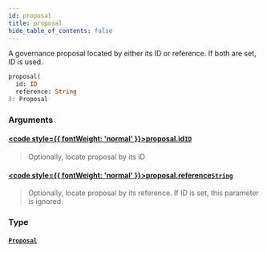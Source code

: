 ```yaml
---
id: proposal
title: proposal
hide_table_of_contents: false
---
```








A governance proposal located by either its ID or reference. If both are set, ID is used.

```graphql
proposal(
  id: ID
  reference: String
): Proposal
```


### Arguments

#### [<code style={{ fontWeight: 'normal' }}>proposal.<b>id</b></code>](#)<Bullet />[`ID`](/testnet/api/graphql/scalars/id) <Badge class="secondary" text="scalar"/>
> Optionally, locate proposal by its ID
> 

#### [<code style={{ fontWeight: 'normal' }}>proposal.<b>reference</b></code>](#)<Bullet />[`String`](/testnet/api/graphql/scalars/string) <Badge class="secondary" text="scalar"/>
> Optionally, locate proposal by its reference. If ID is set, this parameter is ignored.
> 

### Type

#### [`Proposal`](/testnet/api/graphql/objects/proposal) <Badge class="secondary" text="object"/>
> 
> 





